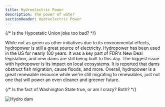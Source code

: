 ```yaml
---
title: Hydroelectric Power
description: The power of water
sectionHeader: Hydroelectric Power
---
```


{/* Is the Hypostatic Union joke too bad? */}

While not as green as other initiatives due to its environmental effects, hydropower is still a great source of electricity.
Hydropower has been used in the US for nearly 100 years. It was a key part of FDR's New Deal legislation, and new dams are still being built to this day.
The biggest issue with hydropower is its impact on local ecosystems.
It is reported that dams obstruct fish migration, cause floods, and more.
Overall, hydropower is a great renewable resource while we're still migrating to renewables, just not one that will power an even cleaner and greener future.

{/* Is the fact of Washington State true, or am I crazy? Both? */}

<img src="/images/hydro_electric.avif" alt="Hydro dam"/>
